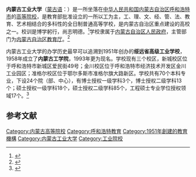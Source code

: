 {{Infobox University
| Name = 内蒙古工业大学<br />{{lower|0.3em|{{MongolUnicode|ᠥᠪᠥᠷ<br />ᠮᠣᠩᠭᠣᠯ<br />{{zwj}}ᠤᠨ<br />ᠠᠵᠤ<br />ᠦᠢᠯᠡᠳᠪᠦᠷᠢ<br />{{zwj}}ᠶᠢᠨ<br />ᠶᠡᠬᠡ<br />ᠰᠤᠷᠭᠠᠭᠤᠯᠢ|style=text-align: left}}}}
| EnglishName = InnerMongolia University of Technology
| SealImage = [[File:Imut_logo.gif|200px]]
| Motto = 博学躬行，尚思明德
| Established = 1951年
| anniversary = 
| Type = [[公立大学|公立大学]]
| chairman = [[刘振洪|刘振洪]]（党委书记）
| president = [[姚德|姚德]]
| 党委书记 = 孙国权
| Location = {{CHN}}<br/>
[[呼和浩特市|呼和浩特市]]新城区爱民街49号<small>（新城校区）</small><br/>
[[呼和浩特市|呼和浩特市]]经济技术开发区金川工业园区<small>（金川校区）</small><br>
[[鄂尔多斯市|鄂尔多斯市]]准格尔旗大路新区<small>（准格尔校区）</small>
| Campus = 新城校区、金川校区、准格尔校区
| Area = 3178亩
| Faculty = 2002
| Student = 25000
| Undergraduate = 
| Postgraduate = 
| former_names = 绥远省高级工业学校、内蒙古工学院
| Nickname = 
| Affiliations = [[内蒙古自治区教育厅|内蒙古自治区教育厅]]
| Website = http://www.imut.edu.cn/
}}

'''内蒙古工业大学'''（[[蒙古语|蒙古语]]：{{MongolUnicode|ᠥᠪᠥᠷ<br />ᠮᠣᠩᠭᠣᠯ<br />{{zwj}}ᠤᠨ<br />ᠠᠵᠤ<br />ᠦᠢᠯᠡᠳᠪᠦᠷᠢ<br />{{zwj}}ᠶᠢᠨ<br />ᠶᠡᠬᠡ<br />ᠰᠤᠷᠭᠠᠭᠤᠯᠢ|style=text-align: left}}）是一所坐落在[[中华人民共和国|中华人民共和国]][[内蒙古自治区|内蒙古自治区]][[呼和浩特市|呼和浩特市]]的[[高等院校|高等院校]]，是教育部批准设立的一所以工为主，工、理、文、经、管、法、教育、艺术相结合的多科性的全日制普通高等学校，是内蒙古自治区重点建设的高校之一。校训是博学躬行，尚志明德。<ref>{{Cite web|url =http://www.imut.edu.cn/xxgl/xxjj/index.htm|title =内蒙古工业大学概览之校风校训|author =|date =|publisher =|language =zh-hans|accessdate =|quote =|deadurl =yes|archiveurl =https://web.archive.org/web/20140706235432/http://www.imut.edu.cn/xxgl/xxjj/index.htm|archivedate =2014-07-06}}</ref>学校隶属于[[内蒙古自治区人民政府|内蒙古自治区人民政府]]，主管部门为[[内蒙古自治区教育厅|内蒙古自治区教育厅]]。<ref>{{Cite web|url =http://www.imut.edu.cn/xxgl/xxjj/index.htm|title =内蒙古工业大学概览|author =|date =|publisher =|language =zh-hans|accessdate =|quote =|deadurl =yes|archiveurl =https://web.archive.org/web/20140706235432/http://www.imut.edu.cn/xxgl/xxjj/index.htm|archivedate =2014-07-06}}</ref>

内蒙古工业大学的办学历史最早可以追溯到1951年创办的'''绥远省高级工业学校'''，1958年成立了'''内蒙古工学院'''，1993年更为现名。学校现有三个校区，新城校区位于呼和浩特市新城区爱民街49号；金川校区位于呼和浩特市经济技术开发区金川工业园区；准格尔校区位于鄂尔多斯市准格尔旗大路新区。学校共有70个本科专业，下设24个院（部、中心），有博士授权一级学科3个，博士授权二级学科13个；硕士授权一级学科18个，硕士授权二级学科85个，工程硕士专业学位授权领域17个。<ref>{{Cite web |url = http://www.hneeb.cn/web/university/yxzc/1503.html |title = 内蒙古工业大学2014年普通本、专科招生章程 |author =  |date =  |publisher =  |language = zh-hans |accessdate =  |quote =  |archive-url = https://web.archive.org/web/20140819083314/http://www.hneeb.cn/web/university/yxzc/1503.html |archive-date = 2014-08-19 |dead-url = yes }}</ref>

==参考文献==
{{Reflist}}
{{内蒙古高等院校}}
[[Category:内蒙古高等院校|Category:内蒙古高等院校]]
[[Category:呼和浩特教育|Category:呼和浩特教育]]
[[Category:1951年創建的教育機構|Category:1951年創建的教育機構]]
[[Category:内蒙古工业大学|Category:内蒙古工业大学]]
[[Category:工业院校|Category:工业院校]]